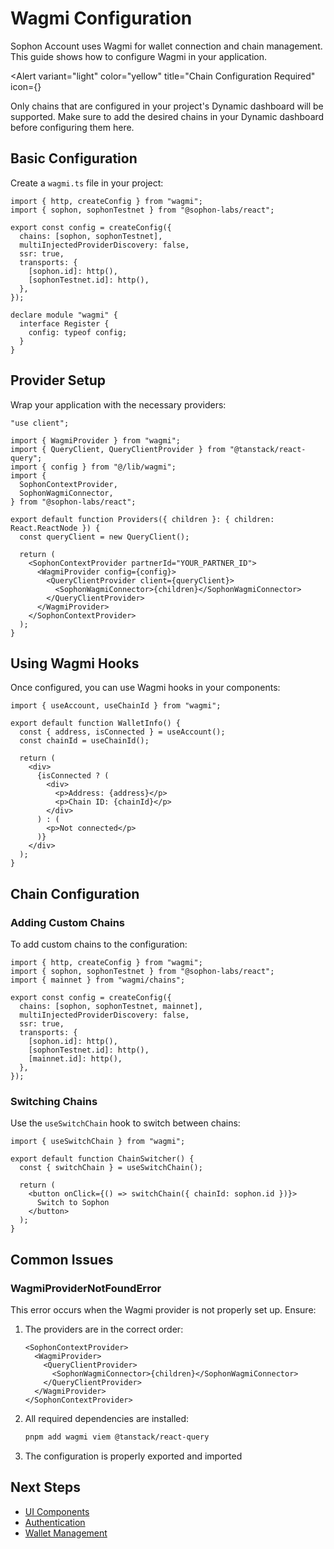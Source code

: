 
<EyeBrown label="Configuration" />

# Wagmi Configuration

Sophon Account uses Wagmi for wallet connection and chain management. This guide shows how to configure Wagmi in your application.

<Alert
  variant="light"
  color="yellow"
  title="Chain Configuration Required"
  icon={<IconInfoCircle />}
>
  Only chains that are configured in your project's Dynamic dashboard will be
  supported. Make sure to add the desired chains in your Dynamic dashboard
  before configuring them here.
</Alert>

## Basic Configuration

Create a `wagmi.ts` file in your project:

```tsx
import { http, createConfig } from "wagmi";
import { sophon, sophonTestnet } from "@sophon-labs/react";

export const config = createConfig({
  chains: [sophon, sophonTestnet],
  multiInjectedProviderDiscovery: false,
  ssr: true,
  transports: {
    [sophon.id]: http(),
    [sophonTestnet.id]: http(),
  },
});

declare module "wagmi" {
  interface Register {
    config: typeof config;
  }
}
```

## Provider Setup

Wrap your application with the necessary providers:

```tsx
"use client";

import { WagmiProvider } from "wagmi";
import { QueryClient, QueryClientProvider } from "@tanstack/react-query";
import { config } from "@/lib/wagmi";
import {
  SophonContextProvider,
  SophonWagmiConnector,
} from "@sophon-labs/react";

export default function Providers({ children }: { children: React.ReactNode }) {
  const queryClient = new QueryClient();

  return (
    <SophonContextProvider partnerId="YOUR_PARTNER_ID">
      <WagmiProvider config={config}>
        <QueryClientProvider client={queryClient}>
          <SophonWagmiConnector>{children}</SophonWagmiConnector>
        </QueryClientProvider>
      </WagmiProvider>
    </SophonContextProvider>
  );
}
```

## Using Wagmi Hooks

Once configured, you can use Wagmi hooks in your components:

```tsx
import { useAccount, useChainId } from "wagmi";

export default function WalletInfo() {
  const { address, isConnected } = useAccount();
  const chainId = useChainId();

  return (
    <div>
      {isConnected ? (
        <div>
          <p>Address: {address}</p>
          <p>Chain ID: {chainId}</p>
        </div>
      ) : (
        <p>Not connected</p>
      )}
    </div>
  );
}
```

## Chain Configuration

### Adding Custom Chains

To add custom chains to the configuration:

```tsx
import { http, createConfig } from "wagmi";
import { sophon, sophonTestnet } from "@sophon-labs/react";
import { mainnet } from "wagmi/chains";

export const config = createConfig({
  chains: [sophon, sophonTestnet, mainnet],
  multiInjectedProviderDiscovery: false,
  ssr: true,
  transports: {
    [sophon.id]: http(),
    [sophonTestnet.id]: http(),
    [mainnet.id]: http(),
  },
});
```

### Switching Chains

Use the `useSwitchChain` hook to switch between chains:

```tsx
import { useSwitchChain } from "wagmi";

export default function ChainSwitcher() {
  const { switchChain } = useSwitchChain();

  return (
    <button onClick={() => switchChain({ chainId: sophon.id })}>
      Switch to Sophon
    </button>
  );
}
```

## Common Issues

### WagmiProviderNotFoundError

This error occurs when the Wagmi provider is not properly set up. Ensure:

1. The providers are in the correct order:

   ```tsx
   <SophonContextProvider>
     <WagmiProvider>
       <QueryClientProvider>
         <SophonWagmiConnector>{children}</SophonWagmiConnector>
       </QueryClientProvider>
     </WagmiProvider>
   </SophonContextProvider>
   ```

2. All required dependencies are installed:

   ```bash
   pnpm add wagmi viem @tanstack/react-query
   ```

3. The configuration is properly exported and imported

## Next Steps

- [UI Components](/ui/overview)
- [Authentication](/getting-started)
- [Wallet Management](/configuration/wallets)
